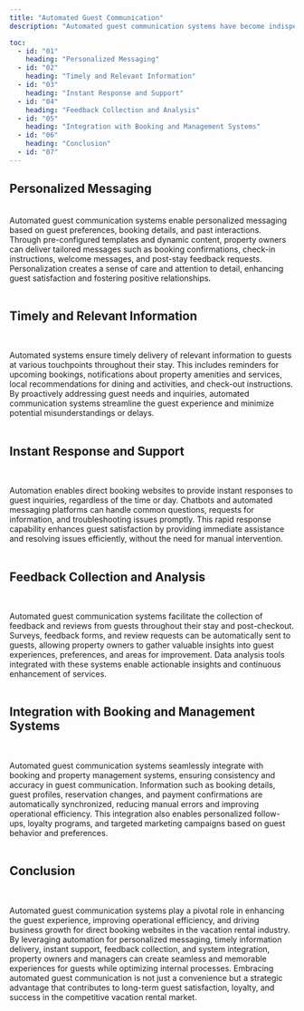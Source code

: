 ```yaml
---
title: "Automated Guest Communication"
description: "Automated guest communication systems have become indispensable tools for direct booking websites in the vacation rental industry, revolutionizing how property owners and managers engage with guests. These systems offer efficiency, personalization, and responsiveness, ultimately enhancing the guest experience and driving business success. Let's delve into the significance of automated guest communication in the context of direct booking websites for vacation rental properties."

toc:
  - id: "01"
    heading: "Personalized Messaging"
  - id: "02"
    heading: "Timely and Relevant Information"
  - id: "03"
    heading: "Instant Response and Support"
  - id: "04"
    heading: "Feedback Collection and Analysis"
  - id: "05"
    heading: "Integration with Booking and Management Systems"
  - id: "06"
    heading: "Conclusion"
  - id: "07"
---
```


## Personalized Messaging
<br />
Automated guest communication systems enable personalized messaging based on guest
preferences, booking details, and past interactions. Through pre-configured templates
and dynamic content, property owners can deliver tailored messages such as booking
confirmations, check-in instructions, welcome messages, and post-stay feedback requests.
Personalization creates a sense of care and attention to detail, enhancing guest
satisfaction and fostering positive relationships.
<br />
<br />

## Timely and Relevant Information
<br />

Automated systems ensure timely delivery of relevant information to guests at various touchpoints throughout their stay. This includes reminders for upcoming bookings, notifications about property amenities and services, local recommendations for dining and activities, and check-out instructions. By proactively addressing guest needs and inquiries, automated communication systems streamline the guest experience and minimize potential misunderstandings or delays.
<br />
<br />

## Instant Response and Support
<br />

Automation enables direct booking websites to provide instant responses to guest inquiries, regardless of the time or day. Chatbots and automated messaging platforms can handle common questions, requests for information, and troubleshooting issues promptly. This rapid response capability enhances guest satisfaction by providing immediate assistance and resolving issues efficiently, without the need for manual intervention.
<br />
<br />

## Feedback Collection and Analysis
<br />

Automated guest communication systems facilitate the collection of feedback and reviews from guests throughout their stay and post-checkout. Surveys, feedback forms, and review requests can be automatically sent to guests, allowing property owners to gather valuable insights into guest experiences, preferences, and areas for improvement. Data analysis tools integrated with these systems enable actionable insights and continuous enhancement of services.
<br />
<br />

## Integration with Booking and Management Systems
<br />

Automated guest communication systems seamlessly integrate with booking and property management systems, ensuring consistency and accuracy in guest communication. Information such as booking details, guest profiles, reservation changes, and payment confirmations are automatically synchronized, reducing manual errors and improving operational efficiency. This integration also enables personalized follow-ups, loyalty programs, and targeted marketing campaigns based on guest behavior and preferences.
<br />
<br />

## Conclusion
<br />

Automated guest communication systems play a pivotal role in enhancing the guest experience, improving operational efficiency, and driving business growth for direct booking websites in the vacation rental industry. By leveraging automation for personalized messaging, timely information delivery, instant support, feedback collection, and system integration, property owners and managers can create seamless and memorable experiences for guests while optimizing internal processes. Embracing automated guest communication is not just a convenience but a strategic advantage that contributes to long-term guest satisfaction, loyalty, and success in the competitive vacation rental market.
